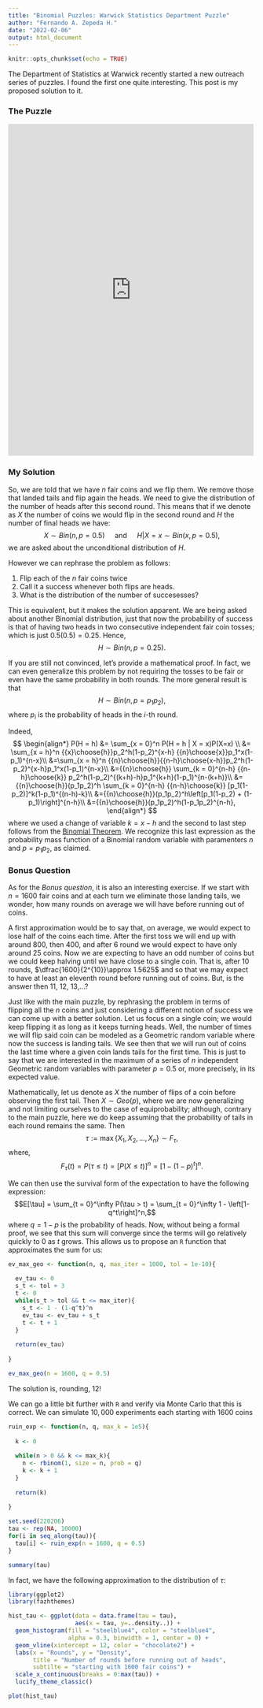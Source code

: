 ```yaml
---
title: "Binomial Puzzles: Warwick Statistics Department Puzzle"
author: "Fernando A. Zepeda H."
date: "2022-02-06"
output: html_document
---
```



```r
knitr::opts_chunk$set(echo = TRUE)
```

The Department of Statistics at Warwick recently started a new outreach series of puzzles. I found the first one quite interesting. This post is my proposed solution to it. 

### The Puzzle

<iframe src="https://www.facebook.com/plugins/post.php?href=https%3A%2F%2Fwww.facebook.com%2Fpermalink.php%3Fstory_fbid%3Dpfbid02DLzh7RGMg185VTcKh4VziXufrKaAGEUi4R4X1CTYhX5eF2U8XiGbUy5EFHDKz8sXl%26id%3D154711181309008&show_text=true&width=500" width="500" height="674" style="border:none;overflow:hidden" scrolling="no" frameborder="0" allowfullscreen="true" allow="autoplay; clipboard-write; encrypted-media; picture-in-picture; web-share"></iframe>

### My Solution

So, we are told that we have $n$ fair coins and we flip them. We remove those that landed tails and flip again the heads. We need to give the distribution of the number of heads after this second round. This means that if we denote as $X$ the number of coins we would flip in the second round and $H$ the number of final heads we have: 
$$X\sim Bin(n, p = 0.5) \quad\text{ and }\quad H|X=x \sim Bin(x, p = 0.5),$$
we are asked about the unconditional distribution of $H$. 

However we can rephrase the problem as follows:

1. Flip each of the $n$ fair coins twice
2. Call it a success whenever both flips are heads. 
3. What is the distribution of the number of succesesses? 

This is equivalent, but it makes the solution apparent. We are being asked about another Binomial distribution, just that now the probability of success is that of having two heads in two consecutive independent fair coin tosses; which is just $0.5(0.5)=0.25$. Hence, 
$$H \sim Bin(n, p = 0.25).$$

If you are still not convinced, let's provide a mathematical proof. In fact, we can even generalize this problem by not requiring the tosses to be fair or even have the same probability in both rounds. The more general result is that 
$$H \sim Bin(n, p = p_1p_2),$$
where $p_i$ is the probability of heads in the $i$-th round. 

Indeed,
$$
\begin{align*}
P(H = h) &= \sum_{x = 0}^n P(H = h | X = x)P(X=x) \\
&= \sum_{x = h}^n {{x}\choose{h}}p_2^h(1-p_2)^{x-h} {{n}\choose{x}}p_1^x(1-p_1)^{n-x}\\
&=\sum_{x = h}^n {{n}\choose{h}}{{n-h}\choose{x-h}}p_2^h(1-p_2)^{x-h}p_1^x(1-p_1)^{n-x}\\
&={{n}\choose{h}} \sum_{k = 0}^{n-h} {{n-h}\choose{k}} p_2^h(1-p_2)^{(k+h)-h}p_1^{k+h}(1-p_1)^{n-(k+h)}\\
&={{n}\choose{h}}(p_1p_2)^h \sum_{k = 0}^{n-h} {{n-h}\choose{k}} [p_1(1-p_2)]^k(1-p_1)^{(n-h)-k}\\
&={{n}\choose{h}}(p_1p_2)^h\left[p_1(1-p_2) + (1-p_1)\right]^{n-h}\\
&={{n}\choose{h}}(p_1p_2)^h(1-p_1p_2)^{n-h},
\end{align*}
$$
where we used a change of variable $k = x-h$ and the second to last step follows from the [Binomial Theorem](https://en.wikipedia.org/wiki/Binomial_theorem#Statement). We recognize this last expression as the probability mass function of a Binomial random variable with paramenters $n$ and $p=p_1p_2$, as claimed.

### Bonus Question

As for the *Bonus question*, it is also an interesting exercise. If we start with $n=1600$ fair coins and at each turn we eliminate those landing tails, we wonder, how many rounds on average we will have before running out of coins. 

A first approximation would be to say that, on average, we would expect to lose half of the coins each time. After the first toss we will end up with around $800$, then $400$, and after $6$ round we would expect to have only around $25$ coins. Now we are expecting to have an odd number of coins but we could keep halving until we have close to a single coin. That is, after $10$ rounds, $\dfrac{1600}{2^{10}}\approx 1.5625$ and so that we may expect to have at least an eleventh round before running out of coins. But, is the answer then $11$, $12$, $13$,...?

Just like with the main puzzle, by rephrasing the problem in terms of flipping all the $n$ coins and just considering a different notion of success we can come up with a better solution. Let us focus on a single coin; we would keep flipping it as long as it keeps turning heads. Well, the number of times we will flip said coin can be modeled as a Geometric random variable where now the success is landing tails. We see then that we will run out of coins the last time where a given coin lands tails for the first time. This is just to say that we are interested in the maximum of a series of $n$ independent Geometric random variables with parameter $p=0.5$ or, more precisely, in its expected value.

Mathematically, let us denote as $X$ the number of flips of a coin before observing the first tail. Then $X \sim Geo(p)$, where we are now generalizing and not limiting ourselves to the case of equiprobability; although, contrary to the main puzzle, here we do keep assuming that the probability of tails in each round remains the same. Then
$$\tau := \max\lbrace X_1, X_2, \dots, X_n \rbrace \sim F_\tau,$$
where,
$$F_\tau(t) = P(\tau \leq t) = \left[P(X \leq t)\right]^n = \left[1-(1-p)^t\right]^n.$$

We can then use the survival form of the expectation to have the following expression:
$$E[\tau] = \sum_{t = 0}^\infty P(\tau > t) = \sum_{t = 0}^\infty 1 - \left[1-q^t\right]^n,$$
where $q=1-p$ is the probability of heads. Now, without being a formal proof, we see that this sum will converge since the terms will go relatively quickly to $0$ as $t$ grows. This allows us to propose an `R` function that approximates the sum for us: 

```r
ev_max_geo <- function(n, q, max_iter = 1000, tol = 1e-10){
  
  ev_tau <- 0
  s_t <- tol + 3
  t <- 0
  while(s_t > tol && t <= max_iter){
    s_t <- 1 - (1-q^t)^n
    ev_tau <- ev_tau + s_t
    t <- t + 1
  }
  
  return(ev_tau)
  
}

ev_max_geo(n = 1600, q = 0.5)
```

The solution is, rounding, 12! 

We can go a little bit further with `R` and verify via Monte Carlo that this is correct. We can simulate $10,000$ experiments each starting with $1600$ coins 

```r
ruin_exp <- function(n, q, max_k = 1e5){
  
  k <- 0
  
  while(n > 0 && k <= max_k){
    n <- rbinom(1, size = n, prob = q)
    k <- k + 1
  }
  
  return(k)
  
}

set.seed(220206)
tau <- rep(NA, 10000)
for(i in seq_along(tau)){
  tau[i] <- ruin_exp(n = 1600, q = 0.5)
}

summary(tau)
```

In fact, we have the following approximation to the distribution of $\tau$: 

```r
library(ggplot2)
library(fazhthemes)

hist_tau <- ggplot(data = data.frame(tau = tau), 
                   aes(x = tau, y=..density..)) + 
  geom_histogram(fill = "steelblue4", color = "steelblue4", 
                 alpha = 0.3, binwidth = 1, center = 0) + 
  geom_vline(xintercept = 12, color = "chocolate2") + 
  labs(x = "Rounds", y = "Density", 
       title = "Number of rounds before running out of heads", 
       subtilte = "starting with 1600 fair coins") + 
  scale_x_continuous(breaks = 0:max(tau)) + 
  lucify_theme_classic()

plot(hist_tau)
```
